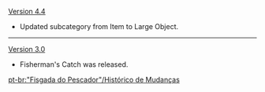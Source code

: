 {{Change History/Header}}
[[Version 4.4]]
* Updated subcategory from Item to Large Object.
----
[[Version 3.0]]
* Fisherman's Catch was released.
<noinclude>
[[pt-br:"Fisgada do Pescador"/Histórico de Mudanças]]
</noinclude>